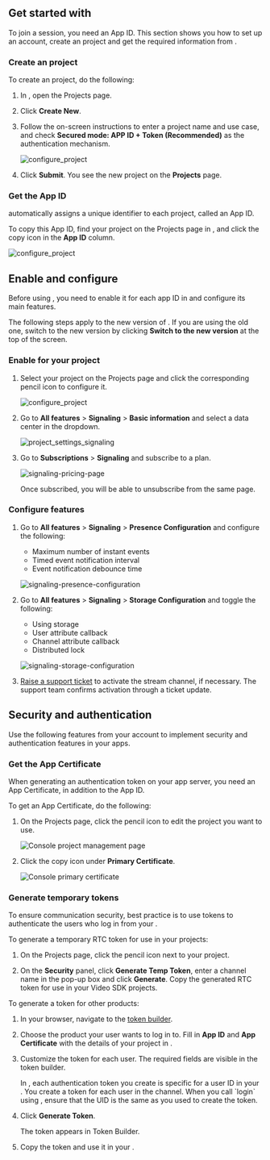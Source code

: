 
## Get started with <Vg k="COMPANY"/>

To join a <Vpd k="NAME" /> session, you need an <Vg k="COMPANY"/> App ID. This section shows you how to set up an <Vg k="COMPANY"/> account, create an <Vg k="COMPANY"/> project and get the required information from <Link to="{{Global.AGORA_CONSOLE_URL}}"><Vg k="CONSOLE" /></Link>.

<SignInSignUp />

### Create an <Vg k="COMPANY"/> project

To create an <Vg k="COMPANY"/> project, do the following:

1.  In <Link to="{{Global.AGORA_CONSOLE_URL}}"><Vg k="CONSOLE" /></Link>, open the <Link to="{{Global.AGORA_CONSOLE_URL}}/project-management">Projects</Link> page.

1.  Click **Create New**.

1.  Follow the on-screen instructions to enter a project name and use case, and check **Secured mode: APP ID + Token (Recommended)** as the authentication mechanism.

    ![configure_project](/images/signaling/create_new_project.png)

1.  Click **Submit**. You see the new project on the **Projects** page.

### Get the App ID

<Vg k="COMPANY"/> automatically assigns a unique identifier to each project, called an App ID.

To copy this App ID, find your project on the <Link to="{{Global.AGORA_CONSOLE_URL}}/project-management">Projects</Link> page in  <Vg k="CONSOLE" />, and click the copy icon in the **App ID** column.

![configure_project](/images/signaling/app-id.png)

<ProductWrapper product="signaling">

## Enable and configure <Vg k="SIG" />

Before using <Vg k="SIG" />, you need to enable it for each app ID in <Vg k="CONSOLE" /> and configure its main features.

<Admonition type="info" title="Note">The following steps apply to the new version of <Vg k="CONSOLE" />. If you are using the old one, switch to the new version by clicking **Switch to the new version** at the top of the screen.</Admonition>

### Enable <Vg k="SIG" /> for your project

1. Select your project on the <Link to="{{Global.AGORA_CONSOLE_URL}}">Projects</Link> page and click the corresponding pencil icon to configure it.

   ![configure_project](/images/signaling/configure_project.png)

1. Go to **All features** > **Signaling** > **Basic information** and select a data center in the dropdown.

   ![project_settings_signaling](/images/signaling/project_settings_signaling.png)

1. Go to **Subscriptions** > **Signaling** and subscribe to a plan.

   ![signaling-pricing-page](/images/signaling/signaling-pricing-plans.png)

   Once subscribed, you will be able to unsubscribe from the same page.

### Configure <Vg k="SIG" /> features

1. Go to **All features** > **Signaling** > **Presence Configuration** and configure the following:

   - Maximum number of instant events
   - Timed event notification interval
   - Event notification debounce time

   ![signaling-presence-configuration](/images/signaling/signaling-presence-configuration.png)

1. Go to **All features** > **Signaling** > **Storage Configuration** and toggle the following:

   - Using storage
   - User attribute callback
   - Channel attribute callback
   - Distributed lock

   ![signaling-storage-configuration](/images/signaling/signaling-storage-configuration.png)

1. [Raise a support ticket](https://agora-ticket.agora.io/) to activate the stream channel, if necessary. The <Vg k="COMPANY" /> support team confirms activation through a ticket update.

</ProductWrapper>

## Security and authentication

Use the following features from your <Vg k="COMPANY"/> account to implement security and authentication features in your apps.

### Get the App Certificate

When generating an authentication token on your app server, you need an App Certificate, in addition to the App ID. 

To get an App Certificate, do the following:

1.  On the <Link to="{{Global.AGORA_CONSOLE_URL}}/project-management">Projects</Link> page, click the pencil icon to edit the project you want to use.

    ![Console project management page](/images/common/console-project-management-page.png)

1.  Click the copy icon under **Primary Certificate**.

    ![Console primary certificate](/images/common/console-primary-certificate.png)

### Generate temporary tokens

To ensure communication security, best practice is to use tokens to authenticate the users who log in from your <Vpl k="CLIENT" />.

To generate a temporary RTC token for use in your <Vg k="VSDK" /> projects:

1. On the <Link to="{{Global.AGORA_CONSOLE_URL}}/project-management">Projects</Link> page, click the pencil icon next to your project.

1. On the **Security** panel, click **Generate Temp Token**, enter a channel name in the pop-up box and click **Generate**. Copy the generated RTC token for use in your Video SDK projects.

To generate a token for other <Vg k="COMPANY"/> products:

1. In your browser, navigate to the [<Vg k="COMPANY" /> token builder](https://agora-token-generator-demo.vercel.app/).

1. Choose the <Vg k="COMPANY" /> product your user wants to log in to. Fill in **App ID** and **App Certificate** with the
details of your project in <Vg k="CONSOLE" />.

1. Customize the token for each user. The required fields are visible in the <Vg k="COMPANY" /> token builder.

    <ProductWrapper product="signaling">
    In <Vg k="MESS" />, each authentication token you create is specific for a user ID in your <Vpl k="CLIENT" />. You create a token for each user in the channel. When you call `login` using <Vg k="MESS_SDK" />, ensure that the UID is the same as you used to create the token.
    </ProductWrapper>

1. Click **Generate Token**.

    The token appears in Token Builder.

1. Copy the token and use it in your <Vpl k="CLIENT" />.
